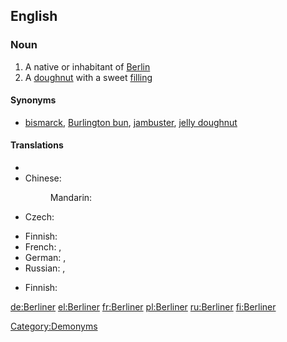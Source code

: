 ==English==

===Noun===
{{wikipedia}}
{{en-noun}}

# A native or inhabitant of [[Berlin]]
# A [[doughnut]] with a sweet [[filling]]

====Synonyms====
* {{sense|filled doughnut}} [[bismarck]], [[Burlington bun]], [[jambuster]], [[jelly doughnut]]

====Translations====
{{trans-top|native or inhabitant of Berlin}}
* {{trreq|Catalan}}
* Chinese:
*: Mandarin: {{t|cmn|柏林人|tr=Bólínrén|sc=Hani}}
* Czech: {{t-|cs|Berlíňan|m}}
{{trans-mid}}
* Finnish: {{t|fi|berliiniläinen}}
* French: {{t|fr|berlinois|m}},  {{t|fr|berlinoise|f}}
* German: {{t+|de|Berliner|m}},  {{t|de|Berlinerin|f}}
* Russian: {{t|ru|берлинец|m|tr=berlínec}},  {{t|ru|берлинка|f|tr=berlínka}}
{{trans-bottom}}

{{trans-top|doughnut}}
* Finnish: {{t|fi|hillomunkki}}
{{trans-mid}}
{{trans-bottom}}

[[Category:Demonyms]]

[[de:Berliner]]
[[el:Berliner]]
[[fr:Berliner]]
[[pl:Berliner]]
[[ru:Berliner]]
[[fi:Berliner]]